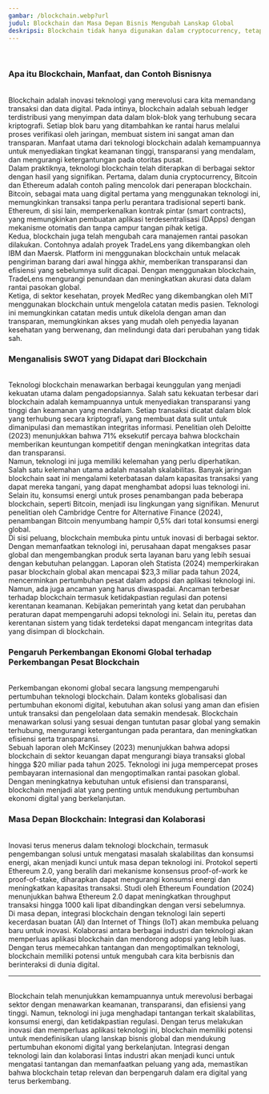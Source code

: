```yaml
---
gambar: /blockchain.webp?url
judul: Blockchain dan Masa Depan Bisnis Mengubah Lanskap Global
deskripsi: Blockchain tidak hanya digunakan dalam cryptocurrency, tetapi juga berpotensi merevolusi industri seperti logistik, perbankan, dan kesehatan. Teknologi ini menawarkan transparansi, keamanan, dan efisiensi yang lebih baik dalam transaksi bisnis.
---
```


<br className="inline lg:hidden" />
<h3 className="text-2xl font-bold">Apa itu Blockchain, Manfaat, dan Contoh Bisnisnya</h3>
<br />
Blockchain adalah inovasi teknologi yang merevolusi cara kita memandang
transaksi dan data digital. Pada intinya, blockchain adalah sebuah ledger
terdistribusi yang menyimpan data dalam blok-blok yang terhubung secara
kriptografi. Setiap blok baru yang ditambahkan ke rantai harus melalui proses
verifikasi oleh jaringan, membuat sistem ini sangat aman dan transparan. Manfaat
utama dari teknologi blockchain adalah kemampuannya untuk menyediakan tingkat
keamanan tinggi, transparansi yang mendalam, dan mengurangi ketergantungan pada
otoritas pusat.
<br />
Dalam praktiknya, teknologi blockchain telah diterapkan di berbagai sektor
dengan hasil yang signifikan. Pertama, dalam dunia cryptocurrency, Bitcoin dan
Ethereum adalah contoh paling mencolok dari penerapan blockchain. Bitcoin,
sebagai mata uang digital pertama yang menggunakan teknologi ini, memungkinkan
transaksi tanpa perlu perantara tradisional seperti bank. Ethereum, di sisi
lain, memperkenalkan kontrak pintar (smart contracts), yang memungkinkan
pembuatan aplikasi terdesentralisasi (DApps) dengan mekanisme otomatis dan tanpa
campur tangan pihak ketiga.
<br />
Kedua, blockchain juga telah mengubah cara manajemen rantai pasokan dilakukan.
Contohnya adalah proyek TradeLens yang dikembangkan oleh IBM dan Maersk.
Platform ini menggunakan blockchain untuk melacak pengiriman barang dari awal
hingga akhir, memberikan transparansi dan efisiensi yang sebelumnya sulit
dicapai. Dengan menggunakan blockchain, TradeLens mengurangi penundaan dan
meningkatkan akurasi data dalam rantai pasokan global.
<br />
Ketiga, di sektor kesehatan, proyek MedRec yang dikembangkan oleh MIT
menggunakan blockchain untuk mengelola catatan medis pasien. Teknologi ini
memungkinkan catatan medis untuk dikelola dengan aman dan transparan,
memungkinkan akses yang mudah oleh penyedia layanan kesehatan yang berwenang,
dan melindungi data dari perubahan yang tidak sah.
<br />

<h3 className="text-2xl font-bold">Menganalisis SWOT yang Didapat dari Blockchain</h3>
<br />
Teknologi blockchain menawarkan berbagai keunggulan yang menjadi kekuatan utama
dalam pengadopsiannya. Salah satu kekuatan terbesar dari blockchain adalah
kemampuannya untuk menyediakan transparansi yang tinggi dan keamanan yang
mendalam. Setiap transaksi dicatat dalam blok yang terhubung secara kriptografi,
yang membuat data sulit untuk dimanipulasi dan memastikan integritas informasi.
Penelitian oleh Deloitte (2023) menunjukkan bahwa 71% eksekutif percaya bahwa
blockchain memberikan keuntungan kompetitif dengan meningkatkan integritas data
dan transparansi.
<br />
Namun, teknologi ini juga memiliki kelemahan yang perlu diperhatikan. Salah satu
kelemahan utama adalah masalah skalabilitas. Banyak jaringan blockchain saat ini
mengalami keterbatasan dalam kapasitas transaksi yang dapat mereka tangani, yang
dapat menghambat adopsi luas teknologi ini. Selain itu, konsumsi energi untuk
proses penambangan pada beberapa blockchain, seperti Bitcoin, menjadi isu
lingkungan yang signifikan. Menurut penelitian oleh Cambridge Centre for
Alternative Finance (2024), penambangan Bitcoin menyumbang hampir 0,5% dari
total konsumsi energi global.
<br />
Di sisi peluang, blockchain membuka pintu untuk inovasi di berbagai sektor.
Dengan memanfaatkan teknologi ini, perusahaan dapat mengakses pasar global dan
mengembangkan produk serta layanan baru yang lebih sesuai dengan kebutuhan
pelanggan. Laporan oleh Statista (2024) memperkirakan pasar blockchain global
akan mencapai $23,3 miliar pada tahun 2024, mencerminkan pertumbuhan pesat dalam
adopsi dan aplikasi teknologi ini.
<br />
Namun, ada juga ancaman yang harus diwaspadai. Ancaman terbesar terhadap
blockchain termasuk ketidakpastian regulasi dan potensi kerentanan keamanan.
Kebijakan pemerintah yang ketat dan perubahan peraturan dapat mempengaruhi
adopsi teknologi ini. Selain itu, peretas dan kerentanan sistem yang tidak
terdeteksi dapat mengancam integritas data yang disimpan di blockchain.
<br />

<h3 className="text-2xl font-bold">Pengaruh Perkembangan Ekonomi Global terhadap Perkembangan Pesat Blockchain</h3>
<br />
Perkembangan ekonomi global secara langsung mempengaruhi pertumbuhan teknologi
blockchain. Dalam konteks globalisasi dan pertumbuhan ekonomi digital, kebutuhan
akan solusi yang aman dan efisien untuk transaksi dan pengelolaan data semakin
mendesak. Blockchain menawarkan solusi yang sesuai dengan tuntutan pasar global
yang semakin terhubung, mengurangi ketergantungan pada perantara, dan
meningkatkan efisiensi serta transparansi.
<br />
Sebuah laporan oleh McKinsey (2023) menunjukkan bahwa adopsi blockchain di
sektor keuangan dapat mengurangi biaya transaksi global hingga $20 miliar pada
tahun 2025. Teknologi ini juga mempercepat proses pembayaran internasional dan
mengoptimalkan rantai pasokan global. Dengan meningkatnya kebutuhan untuk
efisiensi dan transparansi, blockchain menjadi alat yang penting untuk mendukung
pertumbuhan ekonomi digital yang berkelanjutan.
<br />

<h3 className="text-2xl font-bold">Masa Depan Blockchain: Integrasi dan Kolaborasi</h3>
<br />
Inovasi terus menerus dalam teknologi blockchain, termasuk pengembangan solusi
untuk mengatasi masalah skalabilitas dan konsumsi energi, akan menjadi kunci
untuk masa depan teknologi ini. Protokol seperti Ethereum 2.0, yang beralih dari
mekanisme konsensus proof-of-work ke proof-of-stake, diharapkan dapat mengurangi
konsumsi energi dan meningkatkan kapasitas transaksi. Studi oleh Ethereum
Foundation (2024) menunjukkan bahwa Ethereum 2.0 dapat meningkatkan throughput
transaksi hingga 1000 kali lipat dibandingkan dengan versi sebelumnya.
<br />
Di masa depan, integrasi blockchain dengan teknologi lain seperti kecerdasan
buatan (AI) dan Internet of Things (IoT) akan membuka peluang baru untuk
inovasi. Kolaborasi antara berbagai industri dan teknologi akan memperluas
aplikasi blockchain dan mendorong adopsi yang lebih luas. Dengan terus
memecahkan tantangan dan mengoptimalkan teknologi, blockchain memiliki potensi
untuk mengubah cara kita berbisnis dan berinteraksi di dunia digital.
<br />

<hr className="h-0.5 w-full rounded-full" />
<br />
Blockchain telah menunjukkan kemampuannya untuk merevolusi berbagai sektor
dengan menawarkan keamanan, transparansi, dan efisiensi yang tinggi. Namun,
teknologi ini juga menghadapi tantangan terkait skalabilitas, konsumsi energi,
dan ketidakpastian regulasi. Dengan terus melakukan inovasi dan memperluas
aplikasi teknologi ini, blockchain memiliki potensi untuk mendefinisikan ulang
lanskap bisnis global dan mendukung pertumbuhan ekonomi digital yang
berkelanjutan. Integrasi dengan teknologi lain dan kolaborasi lintas industri
akan menjadi kunci untuk mengatasi tantangan dan memanfaatkan peluang yang ada,
memastikan bahwa blockchain tetap relevan dan berpengaruh dalam era digital yang
terus berkembang.